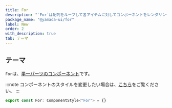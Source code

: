 ```yaml
---
title: For
description: "`For`は配列をループして各アイテムに対してコンポーネントをレンダリングするために使用されるコンポーネントです。"
package_name: "@yamada-ui/for"
label: New
order: 2
with_description: true
tab: テーマ
---
```


## テーマ

`For`は、[単一パーツのコンポーネント](/styled-system/theming/component-styles#単一パーツのコンポーネント)です。

:::note
コンポーネントのスタイルを変更したい場合は、[こちら](/styled-system/theming/customize-theme#コンポーネントのスタイルを変更する)をご覧ください。
:::

```ts
export const For: ComponentStyle<"For"> = {}
```
